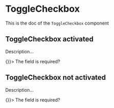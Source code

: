 <!--- ToggleCheckbox.stories.mdx --->


<Meta title="Design System/Molecules/ToggleCheckbox" component={ToggleCheckbox} />

# ToggleCheckbox

This is the doc of the `ToggleCheckbox` component

## ToggleCheckbox activated

Description...

<Canvas>
  <Story name="activated">
    <ToggleCheckbox onLabel={'On'} offLabel={'Off'} checked={true} onChange={() => {}}>
      The field is required?
    </ToggleCheckbox>
  </Story>
</Canvas>

## ToggleCheckbox not activated

Description...

<Canvas>
  <Story name="not activated">
    <ToggleCheckbox onLabel={'On'} offLabel={'Off'} checked={false} onChange={() => {}}>
      The field is required?
    </ToggleCheckbox>
  </Story>
</Canvas>
